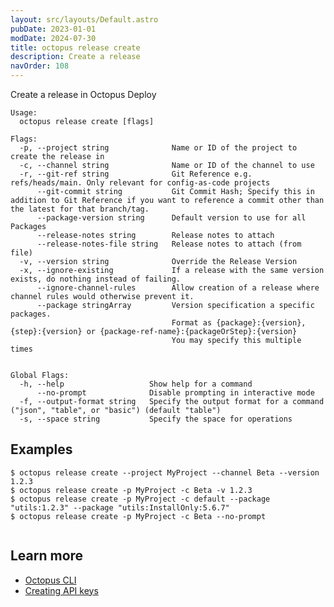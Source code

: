 ```yaml
---
layout: src/layouts/Default.astro
pubDate: 2023-01-01
modDate: 2024-07-30
title: octopus release create
description: Create a release
navOrder: 108
---
```


Create a release in Octopus Deploy

```
Usage:
  octopus release create [flags]

Flags:
  -p, --project string              Name or ID of the project to create the release in
  -c, --channel string              Name or ID of the channel to use
  -r, --git-ref string              Git Reference e.g. refs/heads/main. Only relevant for config-as-code projects
      --git-commit string           Git Commit Hash; Specify this in addition to Git Reference if you want to reference a commit other than the latest for that branch/tag.
      --package-version string      Default version to use for all Packages
      --release-notes string        Release notes to attach
      --release-notes-file string   Release notes to attach (from file)
  -v, --version string              Override the Release Version
  -x, --ignore-existing             If a release with the same version exists, do nothing instead of failing.
      --ignore-channel-rules        Allow creation of a release where channel rules would otherwise prevent it.
      --package stringArray         Version specification a specific packages.
                                    Format as {package}:{version}, {step}:{version} or {package-ref-name}:{packageOrStep}:{version}
                                    You may specify this multiple times


Global Flags:
  -h, --help                   Show help for a command
      --no-prompt              Disable prompting in interactive mode
  -f, --output-format string   Specify the output format for a command ("json", "table", or "basic") (default "table")
  -s, --space string           Specify the space for operations

```

## Examples

<SamplesInstance />

```
$ octopus release create --project MyProject --channel Beta --version 1.2.3
$ octopus release create -p MyProject -c Beta -v 1.2.3
$ octopus release create -p MyProject -c default --package "utils:1.2.3" --package "utils:InstallOnly:5.6.7"
$ octopus release create -p MyProject -c Beta --no-prompt


```

## Learn more

- [Octopus CLI](/docs/octopus-rest-api/cli)
- [Creating API keys](/docs/octopus-rest-api/how-to-create-an-api-key)